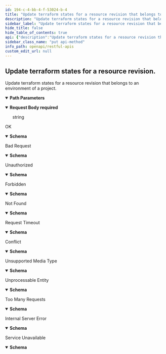 ```yaml
---
id: 194-c-4-bb-4-f-53024-b-4
title: "Update terraform states for a resource revision that belongs to an environment of a project."
description: "Update terraform states for a resource revision that belongs to an environment of a project."
sidebar_label: "Update terraform states for a resource revision that belongs to an environment of a project."
hide_title: false
hide_table_of_contents: true
api: {"description":"Update terraform states for a resource revision that belongs to an environment of a project.","operationId":"194c4bb4f53024b4","parameters":[{"in":"path","name":"project","required":true,"schema":{"type":"string"}},{"in":"path","name":"environment","required":true,"schema":{"type":"string"}},{"in":"path","name":"resource","required":true,"schema":{"type":"string"}},{"in":"path","name":"resourcerevision","required":true,"schema":{"type":"string"}}],"requestBody":{"content":{"application/json":{"schema":{"format":"byte","type":"string"}}},"required":true},"responses":{"200":{"content":{"application/json":{"schema":{"properties":{"message":{"type":"string"},"status":{"default":200,"type":"integer"},"statusText":{"default":"OK","type":"string"}},"type":"object"}}},"description":"OK"},"400":{"content":{"application/json":{"schema":{"properties":{"message":{"type":"string"},"status":{"default":400,"type":"integer"},"statusText":{"default":"Bad Request","type":"string"}},"type":"object"}}},"description":"Bad Request"},"401":{"content":{"application/json":{"schema":{"properties":{"message":{"type":"string"},"status":{"default":401,"type":"integer"},"statusText":{"default":"Unauthorized","type":"string"}},"type":"object"}}},"description":"Unauthorized"},"403":{"content":{"application/json":{"schema":{"properties":{"message":{"type":"string"},"status":{"default":403,"type":"integer"},"statusText":{"default":"Forbidden","type":"string"}},"type":"object"}}},"description":"Forbidden"},"404":{"content":{"application/json":{"schema":{"properties":{"message":{"type":"string"},"status":{"default":404,"type":"integer"},"statusText":{"default":"Not Found","type":"string"}},"type":"object"}}},"description":"Not Found"},"408":{"content":{"application/json":{"schema":{"properties":{"message":{"type":"string"},"status":{"default":408,"type":"integer"},"statusText":{"default":"Request Timeout","type":"string"}},"type":"object"}}},"description":"Request Timeout"},"409":{"content":{"application/json":{"schema":{"properties":{"message":{"type":"string"},"status":{"default":409,"type":"integer"},"statusText":{"default":"Conflict","type":"string"}},"type":"object"}}},"description":"Conflict"},"415":{"content":{"application/json":{"schema":{"properties":{"message":{"type":"string"},"status":{"default":415,"type":"integer"},"statusText":{"default":"Unsupported Media Type","type":"string"}},"type":"object"}}},"description":"Unsupported Media Type"},"422":{"content":{"application/json":{"schema":{"properties":{"message":{"type":"string"},"status":{"default":422,"type":"integer"},"statusText":{"default":"Unprocessable Entity","type":"string"}},"type":"object"}}},"description":"Unprocessable Entity"},"429":{"content":{"application/json":{"schema":{"properties":{"message":{"type":"string"},"status":{"default":429,"type":"integer"},"statusText":{"default":"Too Many Requests","type":"string"}},"type":"object"}}},"description":"Too Many Requests"},"500":{"content":{"application/json":{"schema":{"properties":{"message":{"type":"string"},"status":{"default":500,"type":"integer"},"statusText":{"default":"Internal Server Error","type":"string"}},"type":"object"}}},"description":"Internal Server Error"},"503":{"content":{"application/json":{"schema":{"properties":{"message":{"type":"string"},"status":{"default":503,"type":"integer"},"statusText":{"default":"Service Unavailable","type":"string"}},"type":"object"}}},"description":"Service Unavailable"},"default":{"description":""}},"security":[{"BasicAuth":[]},{"BearerAuth":[]}],"tags":["ResourceRevisions"],"x-cli-ignore":true,"extensions":[{"key":"x-cli-ignore","value":true}],"method":"put","path":"/v1/projects/{project}/environments/{environment}/resources/{resource}/revisions/{resourcerevision}/terraform-states","securitySchemes":{"BasicAuth":{"description":"Basic Authentication, in form of base64(<username>:<password>), the password must be a valid Seal API token.","in":"header","scheme":"basic","type":"http"},"BearerAuth":{"description":"Bearer Authentication, the token must be a valid Seal API token.","in":"header","scheme":"bearer","type":"http"}},"jsonRequestBodyExample":"string","info":{"description":"Restful APIs to access Walrus.","title":"Restful APIs","version":"dev","x-version-git-commit":"HEAD"},"postman":{"name":"Update terraform states for a resource revision.","description":{"content":"Update terraform states for a resource revision that belongs to an environment of a project.","type":"text/plain"},"url":{"path":["v1","projects",":project","environments",":environment","resources",":resource","revisions",":resourcerevision","terraform-states"],"host":["{{baseUrl}}"],"query":[],"variable":[{"disabled":false,"description":{"content":"(Required) ","type":"text/plain"},"type":"any","value":"","key":"project"},{"disabled":false,"description":{"content":"(Required) ","type":"text/plain"},"type":"any","value":"","key":"environment"},{"disabled":false,"description":{"content":"(Required) ","type":"text/plain"},"type":"any","value":"","key":"resource"},{"disabled":false,"description":{"content":"(Required) ","type":"text/plain"},"type":"any","value":"","key":"resourcerevision"}]},"header":[{"key":"Content-Type","value":"application/json"},{"key":"Accept","value":"application/json"}],"method":"PUT","body":{"mode":"raw","raw":"\"\"","options":{"raw":{"language":"json"}}},"auth":{"type":"basic","basic":[{"type":"any","value":"<Basic Auth Username>","key":"username"},{"type":"any","value":"<Basic Auth Password>","key":"password"}]}}}
sidebar_class_name: "put api-method"
info_path: openapi/restful-apis
custom_edit_url: null
---
```



## Update terraform states for a resource revision.



Update terraform states for a resource revision that belongs to an environment of a project.

<details style={{"marginBottom":"1rem"}} data-collapsed={false} open={true}><summary style={{}}><strong>Path Parameters</strong></summary><div><ul><ParamsItem className={"paramsItem"} param={{"in":"path","name":"project","required":true,"schema":{"type":"string"}}}></ParamsItem><ParamsItem className={"paramsItem"} param={{"in":"path","name":"environment","required":true,"schema":{"type":"string"}}}></ParamsItem><ParamsItem className={"paramsItem"} param={{"in":"path","name":"resource","required":true,"schema":{"type":"string"}}}></ParamsItem><ParamsItem className={"paramsItem"} param={{"in":"path","name":"resourcerevision","required":true,"schema":{"type":"string"}}}></ParamsItem></ul></div></details><MimeTabs><TabItem label={"application/json"} value={"application/json-schema"}><details style={{}} data-collapsed={false} open={true}><summary style={{"textAlign":"left"}}><strong>Request Body</strong><strong style={{"fontSize":"var(--ifm-code-font-size)","color":"var(--openapi-required)"}}> required</strong></summary><div style={{"textAlign":"left","marginLeft":"1rem"}}></div><ul style={{"marginLeft":"1rem"}}><div style={{"marginTop":".5rem","marginBottom":".5rem","marginLeft":"1rem"}}>

string

</div></ul></details></TabItem></MimeTabs><div><ApiTabs><TabItem label={"200"} value={"200"}><div>

OK

</div><div><MimeTabs schemaType={"response"}><TabItem label={"application/json"} value={"application/json"}><SchemaTabs><TabItem label={"Schema"} value={"Schema"}><details style={{}} data-collapsed={false} open={true}><summary style={{"textAlign":"left"}}><strong>Schema</strong></summary><div style={{"textAlign":"left","marginLeft":"1rem"}}></div><ul style={{"marginLeft":"1rem"}}><SchemaItem collapsible={false} name={"message"} required={false} schemaName={"string"} qualifierMessage={undefined} schema={{"type":"string"}}></SchemaItem><SchemaItem collapsible={false} name={"status"} required={false} schemaName={"integer"} qualifierMessage={undefined} schema={{"default":200,"type":"integer"}}></SchemaItem><SchemaItem collapsible={false} name={"statusText"} required={false} schemaName={"string"} qualifierMessage={undefined} schema={{"default":"OK","type":"string"}}></SchemaItem></ul></details></TabItem><TabItem label={"Example (from schema)"} value={"Example (from schema)"}><ResponseSamples responseExample={"{\n  \"message\": \"string\",\n  \"status\": 200,\n  \"statusText\": \"OK\"\n}"} language={"json"}></ResponseSamples></TabItem></SchemaTabs></TabItem></MimeTabs></div></TabItem><TabItem label={"400"} value={"400"}><div>

Bad Request

</div><div><MimeTabs schemaType={"response"}><TabItem label={"application/json"} value={"application/json"}><SchemaTabs><TabItem label={"Schema"} value={"Schema"}><details style={{}} data-collapsed={false} open={true}><summary style={{"textAlign":"left"}}><strong>Schema</strong></summary><div style={{"textAlign":"left","marginLeft":"1rem"}}></div><ul style={{"marginLeft":"1rem"}}><SchemaItem collapsible={false} name={"message"} required={false} schemaName={"string"} qualifierMessage={undefined} schema={{"type":"string"}}></SchemaItem><SchemaItem collapsible={false} name={"status"} required={false} schemaName={"integer"} qualifierMessage={undefined} schema={{"default":400,"type":"integer"}}></SchemaItem><SchemaItem collapsible={false} name={"statusText"} required={false} schemaName={"string"} qualifierMessage={undefined} schema={{"default":"Bad Request","type":"string"}}></SchemaItem></ul></details></TabItem><TabItem label={"Example (from schema)"} value={"Example (from schema)"}><ResponseSamples responseExample={"{\n  \"message\": \"string\",\n  \"status\": 400,\n  \"statusText\": \"Bad Request\"\n}"} language={"json"}></ResponseSamples></TabItem></SchemaTabs></TabItem></MimeTabs></div></TabItem><TabItem label={"401"} value={"401"}><div>

Unauthorized

</div><div><MimeTabs schemaType={"response"}><TabItem label={"application/json"} value={"application/json"}><SchemaTabs><TabItem label={"Schema"} value={"Schema"}><details style={{}} data-collapsed={false} open={true}><summary style={{"textAlign":"left"}}><strong>Schema</strong></summary><div style={{"textAlign":"left","marginLeft":"1rem"}}></div><ul style={{"marginLeft":"1rem"}}><SchemaItem collapsible={false} name={"message"} required={false} schemaName={"string"} qualifierMessage={undefined} schema={{"type":"string"}}></SchemaItem><SchemaItem collapsible={false} name={"status"} required={false} schemaName={"integer"} qualifierMessage={undefined} schema={{"default":401,"type":"integer"}}></SchemaItem><SchemaItem collapsible={false} name={"statusText"} required={false} schemaName={"string"} qualifierMessage={undefined} schema={{"default":"Unauthorized","type":"string"}}></SchemaItem></ul></details></TabItem><TabItem label={"Example (from schema)"} value={"Example (from schema)"}><ResponseSamples responseExample={"{\n  \"message\": \"string\",\n  \"status\": 401,\n  \"statusText\": \"Unauthorized\"\n}"} language={"json"}></ResponseSamples></TabItem></SchemaTabs></TabItem></MimeTabs></div></TabItem><TabItem label={"403"} value={"403"}><div>

Forbidden

</div><div><MimeTabs schemaType={"response"}><TabItem label={"application/json"} value={"application/json"}><SchemaTabs><TabItem label={"Schema"} value={"Schema"}><details style={{}} data-collapsed={false} open={true}><summary style={{"textAlign":"left"}}><strong>Schema</strong></summary><div style={{"textAlign":"left","marginLeft":"1rem"}}></div><ul style={{"marginLeft":"1rem"}}><SchemaItem collapsible={false} name={"message"} required={false} schemaName={"string"} qualifierMessage={undefined} schema={{"type":"string"}}></SchemaItem><SchemaItem collapsible={false} name={"status"} required={false} schemaName={"integer"} qualifierMessage={undefined} schema={{"default":403,"type":"integer"}}></SchemaItem><SchemaItem collapsible={false} name={"statusText"} required={false} schemaName={"string"} qualifierMessage={undefined} schema={{"default":"Forbidden","type":"string"}}></SchemaItem></ul></details></TabItem><TabItem label={"Example (from schema)"} value={"Example (from schema)"}><ResponseSamples responseExample={"{\n  \"message\": \"string\",\n  \"status\": 403,\n  \"statusText\": \"Forbidden\"\n}"} language={"json"}></ResponseSamples></TabItem></SchemaTabs></TabItem></MimeTabs></div></TabItem><TabItem label={"404"} value={"404"}><div>

Not Found

</div><div><MimeTabs schemaType={"response"}><TabItem label={"application/json"} value={"application/json"}><SchemaTabs><TabItem label={"Schema"} value={"Schema"}><details style={{}} data-collapsed={false} open={true}><summary style={{"textAlign":"left"}}><strong>Schema</strong></summary><div style={{"textAlign":"left","marginLeft":"1rem"}}></div><ul style={{"marginLeft":"1rem"}}><SchemaItem collapsible={false} name={"message"} required={false} schemaName={"string"} qualifierMessage={undefined} schema={{"type":"string"}}></SchemaItem><SchemaItem collapsible={false} name={"status"} required={false} schemaName={"integer"} qualifierMessage={undefined} schema={{"default":404,"type":"integer"}}></SchemaItem><SchemaItem collapsible={false} name={"statusText"} required={false} schemaName={"string"} qualifierMessage={undefined} schema={{"default":"Not Found","type":"string"}}></SchemaItem></ul></details></TabItem><TabItem label={"Example (from schema)"} value={"Example (from schema)"}><ResponseSamples responseExample={"{\n  \"message\": \"string\",\n  \"status\": 404,\n  \"statusText\": \"Not Found\"\n}"} language={"json"}></ResponseSamples></TabItem></SchemaTabs></TabItem></MimeTabs></div></TabItem><TabItem label={"408"} value={"408"}><div>

Request Timeout

</div><div><MimeTabs schemaType={"response"}><TabItem label={"application/json"} value={"application/json"}><SchemaTabs><TabItem label={"Schema"} value={"Schema"}><details style={{}} data-collapsed={false} open={true}><summary style={{"textAlign":"left"}}><strong>Schema</strong></summary><div style={{"textAlign":"left","marginLeft":"1rem"}}></div><ul style={{"marginLeft":"1rem"}}><SchemaItem collapsible={false} name={"message"} required={false} schemaName={"string"} qualifierMessage={undefined} schema={{"type":"string"}}></SchemaItem><SchemaItem collapsible={false} name={"status"} required={false} schemaName={"integer"} qualifierMessage={undefined} schema={{"default":408,"type":"integer"}}></SchemaItem><SchemaItem collapsible={false} name={"statusText"} required={false} schemaName={"string"} qualifierMessage={undefined} schema={{"default":"Request Timeout","type":"string"}}></SchemaItem></ul></details></TabItem><TabItem label={"Example (from schema)"} value={"Example (from schema)"}><ResponseSamples responseExample={"{\n  \"message\": \"string\",\n  \"status\": 408,\n  \"statusText\": \"Request Timeout\"\n}"} language={"json"}></ResponseSamples></TabItem></SchemaTabs></TabItem></MimeTabs></div></TabItem><TabItem label={"409"} value={"409"}><div>

Conflict

</div><div><MimeTabs schemaType={"response"}><TabItem label={"application/json"} value={"application/json"}><SchemaTabs><TabItem label={"Schema"} value={"Schema"}><details style={{}} data-collapsed={false} open={true}><summary style={{"textAlign":"left"}}><strong>Schema</strong></summary><div style={{"textAlign":"left","marginLeft":"1rem"}}></div><ul style={{"marginLeft":"1rem"}}><SchemaItem collapsible={false} name={"message"} required={false} schemaName={"string"} qualifierMessage={undefined} schema={{"type":"string"}}></SchemaItem><SchemaItem collapsible={false} name={"status"} required={false} schemaName={"integer"} qualifierMessage={undefined} schema={{"default":409,"type":"integer"}}></SchemaItem><SchemaItem collapsible={false} name={"statusText"} required={false} schemaName={"string"} qualifierMessage={undefined} schema={{"default":"Conflict","type":"string"}}></SchemaItem></ul></details></TabItem><TabItem label={"Example (from schema)"} value={"Example (from schema)"}><ResponseSamples responseExample={"{\n  \"message\": \"string\",\n  \"status\": 409,\n  \"statusText\": \"Conflict\"\n}"} language={"json"}></ResponseSamples></TabItem></SchemaTabs></TabItem></MimeTabs></div></TabItem><TabItem label={"415"} value={"415"}><div>

Unsupported Media Type

</div><div><MimeTabs schemaType={"response"}><TabItem label={"application/json"} value={"application/json"}><SchemaTabs><TabItem label={"Schema"} value={"Schema"}><details style={{}} data-collapsed={false} open={true}><summary style={{"textAlign":"left"}}><strong>Schema</strong></summary><div style={{"textAlign":"left","marginLeft":"1rem"}}></div><ul style={{"marginLeft":"1rem"}}><SchemaItem collapsible={false} name={"message"} required={false} schemaName={"string"} qualifierMessage={undefined} schema={{"type":"string"}}></SchemaItem><SchemaItem collapsible={false} name={"status"} required={false} schemaName={"integer"} qualifierMessage={undefined} schema={{"default":415,"type":"integer"}}></SchemaItem><SchemaItem collapsible={false} name={"statusText"} required={false} schemaName={"string"} qualifierMessage={undefined} schema={{"default":"Unsupported Media Type","type":"string"}}></SchemaItem></ul></details></TabItem><TabItem label={"Example (from schema)"} value={"Example (from schema)"}><ResponseSamples responseExample={"{\n  \"message\": \"string\",\n  \"status\": 415,\n  \"statusText\": \"Unsupported Media Type\"\n}"} language={"json"}></ResponseSamples></TabItem></SchemaTabs></TabItem></MimeTabs></div></TabItem><TabItem label={"422"} value={"422"}><div>

Unprocessable Entity

</div><div><MimeTabs schemaType={"response"}><TabItem label={"application/json"} value={"application/json"}><SchemaTabs><TabItem label={"Schema"} value={"Schema"}><details style={{}} data-collapsed={false} open={true}><summary style={{"textAlign":"left"}}><strong>Schema</strong></summary><div style={{"textAlign":"left","marginLeft":"1rem"}}></div><ul style={{"marginLeft":"1rem"}}><SchemaItem collapsible={false} name={"message"} required={false} schemaName={"string"} qualifierMessage={undefined} schema={{"type":"string"}}></SchemaItem><SchemaItem collapsible={false} name={"status"} required={false} schemaName={"integer"} qualifierMessage={undefined} schema={{"default":422,"type":"integer"}}></SchemaItem><SchemaItem collapsible={false} name={"statusText"} required={false} schemaName={"string"} qualifierMessage={undefined} schema={{"default":"Unprocessable Entity","type":"string"}}></SchemaItem></ul></details></TabItem><TabItem label={"Example (from schema)"} value={"Example (from schema)"}><ResponseSamples responseExample={"{\n  \"message\": \"string\",\n  \"status\": 422,\n  \"statusText\": \"Unprocessable Entity\"\n}"} language={"json"}></ResponseSamples></TabItem></SchemaTabs></TabItem></MimeTabs></div></TabItem><TabItem label={"429"} value={"429"}><div>

Too Many Requests

</div><div><MimeTabs schemaType={"response"}><TabItem label={"application/json"} value={"application/json"}><SchemaTabs><TabItem label={"Schema"} value={"Schema"}><details style={{}} data-collapsed={false} open={true}><summary style={{"textAlign":"left"}}><strong>Schema</strong></summary><div style={{"textAlign":"left","marginLeft":"1rem"}}></div><ul style={{"marginLeft":"1rem"}}><SchemaItem collapsible={false} name={"message"} required={false} schemaName={"string"} qualifierMessage={undefined} schema={{"type":"string"}}></SchemaItem><SchemaItem collapsible={false} name={"status"} required={false} schemaName={"integer"} qualifierMessage={undefined} schema={{"default":429,"type":"integer"}}></SchemaItem><SchemaItem collapsible={false} name={"statusText"} required={false} schemaName={"string"} qualifierMessage={undefined} schema={{"default":"Too Many Requests","type":"string"}}></SchemaItem></ul></details></TabItem><TabItem label={"Example (from schema)"} value={"Example (from schema)"}><ResponseSamples responseExample={"{\n  \"message\": \"string\",\n  \"status\": 429,\n  \"statusText\": \"Too Many Requests\"\n}"} language={"json"}></ResponseSamples></TabItem></SchemaTabs></TabItem></MimeTabs></div></TabItem><TabItem label={"500"} value={"500"}><div>

Internal Server Error

</div><div><MimeTabs schemaType={"response"}><TabItem label={"application/json"} value={"application/json"}><SchemaTabs><TabItem label={"Schema"} value={"Schema"}><details style={{}} data-collapsed={false} open={true}><summary style={{"textAlign":"left"}}><strong>Schema</strong></summary><div style={{"textAlign":"left","marginLeft":"1rem"}}></div><ul style={{"marginLeft":"1rem"}}><SchemaItem collapsible={false} name={"message"} required={false} schemaName={"string"} qualifierMessage={undefined} schema={{"type":"string"}}></SchemaItem><SchemaItem collapsible={false} name={"status"} required={false} schemaName={"integer"} qualifierMessage={undefined} schema={{"default":500,"type":"integer"}}></SchemaItem><SchemaItem collapsible={false} name={"statusText"} required={false} schemaName={"string"} qualifierMessage={undefined} schema={{"default":"Internal Server Error","type":"string"}}></SchemaItem></ul></details></TabItem><TabItem label={"Example (from schema)"} value={"Example (from schema)"}><ResponseSamples responseExample={"{\n  \"message\": \"string\",\n  \"status\": 500,\n  \"statusText\": \"Internal Server Error\"\n}"} language={"json"}></ResponseSamples></TabItem></SchemaTabs></TabItem></MimeTabs></div></TabItem><TabItem label={"503"} value={"503"}><div>

Service Unavailable

</div><div><MimeTabs schemaType={"response"}><TabItem label={"application/json"} value={"application/json"}><SchemaTabs><TabItem label={"Schema"} value={"Schema"}><details style={{}} data-collapsed={false} open={true}><summary style={{"textAlign":"left"}}><strong>Schema</strong></summary><div style={{"textAlign":"left","marginLeft":"1rem"}}></div><ul style={{"marginLeft":"1rem"}}><SchemaItem collapsible={false} name={"message"} required={false} schemaName={"string"} qualifierMessage={undefined} schema={{"type":"string"}}></SchemaItem><SchemaItem collapsible={false} name={"status"} required={false} schemaName={"integer"} qualifierMessage={undefined} schema={{"default":503,"type":"integer"}}></SchemaItem><SchemaItem collapsible={false} name={"statusText"} required={false} schemaName={"string"} qualifierMessage={undefined} schema={{"default":"Service Unavailable","type":"string"}}></SchemaItem></ul></details></TabItem><TabItem label={"Example (from schema)"} value={"Example (from schema)"}><ResponseSamples responseExample={"{\n  \"message\": \"string\",\n  \"status\": 503,\n  \"statusText\": \"Service Unavailable\"\n}"} language={"json"}></ResponseSamples></TabItem></SchemaTabs></TabItem></MimeTabs></div></TabItem><TabItem label={"default"} value={"default"}><div></div><div></div></TabItem></ApiTabs></div>